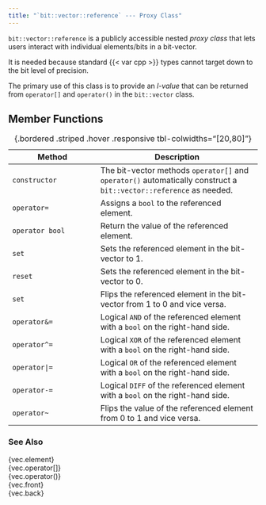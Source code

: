 ```yaml
---
title: "`bit::vector::reference` --- Proxy Class"
---
```


`bit::vector::reference` is a publicly accessible nested _proxy class_ that lets users interact with individual elements/bits in a bit-vector.

It is needed because standard {{< var cpp >}}  types cannot target down to the bit level of precision.

The primary use of this class is to provide an _l-value_ that can be returned from `operator[]` and `operator()` in the `bit::vector` class.

## Member Functions
Method | Description
------ | -----------
`constructor`   | The bit-vector methods `operator[]` and `operator()` automatically construct a `bit::vector::reference` as needed.
`operator=`     | Assigns a `bool` to the referenced element.
`operator bool` | Return the value of the referenced element.
`set`           | Sets the referenced element in the bit-vector to 1.
`reset`         | Sets the referenced element in the bit-vector to 0.
`set`           | Flips the referenced element in the bit-vector from 1 to 0 and vice versa.
`operator&=`    | Logical `AND` of the referenced element with a `bool` on the right-hand side.
`operator^=`    | Logical `XOR` of the referenced element with a `bool` on the right-hand side.
`operator|=`    | Logical `OR` of the referenced element with a `bool` on the right-hand side.
`operator-=`    | Logical `DIFF` of the referenced element with a `bool` on the right-hand side.
`operator~`     | Flips the value of the referenced element from 0 to 1 and vice versa.
: {.bordered .striped .hover .responsive tbl-colwidths="[20,80]"}

### See Also
{vec.element}     \
{vec.operator[]}  \
{vec.operator()}  \
{vec.front}       \
{vec.back}
